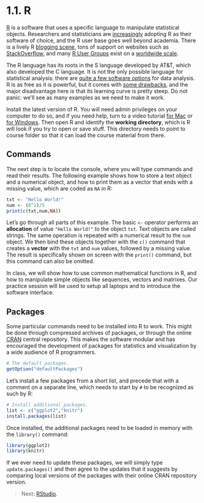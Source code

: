 <style>@import url(style.css);</style>

# 1.1. R

[R](http://www.r-project.org/) is a software that uses a specific language to manipulate statistical objects. Researchers and statisticians are [increasingly](http://r4stats.com/articles/popularity/) adopting R as their software of choice, and the R user base goes well beyond academia. There is a lively R [blogging scene](http://www.r-bloggers.com/), tons of support on websites such as [StackOverflow](http://stackoverflow.com/questions/tagged/r), and many [R User Groups](http://www.r-bloggers.com/RUG/) exist on a [worldwide scale](http://blog.revolutionanalytics.com/local-r-groups.html).

The R language has its roots in the S language developed by AT&T, which also developed the C language. It is not the only possible language for statistical analysis: there are [quite a few software options](http://brenocon.com/blog/2009/02/comparison-of-data-analysis-packages-r-matlab-scipy-excel-sas-spss-stata/) for data analysis. R is as free as it is powerful, but it comes with [some drawbacks](http://badhessian.org/seven-reasons-to-use-r-for-social-network-analysis-and-three-reasons-against/#more-446), and the major disadvantage here is that its learning curve is pretty steep. Do not panic: we'll see as many examples as we need to make it work.

Install the latest version of R. You will need admin privileges on your computer to do so, and if you need help, turn to a video tutorial [for Mac](http://www.youtube.com/watch?v=ffG6jwM-8NQ) or [for Windows](http://www.youtube.com/watch?v=3zEbzZ9PqBo). Then open R and identify the __working directory__, which is R will look if you try to open or save stuff. This directory needs to point to course folder so that it can load the course material from there.

## Commands

The next step is to locate the console, where you will type commands and read their results. The following example shows how to store a text object and a numerical object, and how to print them as a vector that ends with a missing value, which are coded as `NA` in R:

```r
txt <- "Hello World!"
num <- (8^2)/5
print(c(txt,num,NA))
```

Let's go through all parts of this example. The basic `<-` operator performs an **allocation** of value `"Hello World!"` to the object `txt`. Text objects are called strings. The same operation is repeated with a numerical result to the `num` object. We then bind these objects together with the `c()` command that creates a **vector** with the `txt` and `num` values, followed by a missing value. The result is specifically shown on screen with the `print()` command, but this command can also be omitted.

In class, we will show how to use common mathematical functions in R, and how to manipulate simple objects like sequences, vectors and matrixes. Our practice session will be used to setup all laptops and to introduce the software interface.

## Packages
                                                                                                                                                                                                                                                                                                                                                                                                                 
Some particular commands need to be installed into R to work. This might be done through compressed archives of packages, or through the online [CRAN](http://cran.r-project.org/) central repository. This makes the software modular and has encouraged the development of packages for statistics and visualization by a wide audience of R programmers.

```r
# The default packages.
getOption("defaultPackages")
```

Let's install a few packages from a short list, and precede that with a comment on a separate line, which needs to start by `#` to be recognized as such by R:

```r
# Install additional packages.
list <- c("ggplot2","knitr")
install.packages(list)
```

Once installed, the additional packages need to be loaded in memory with the `library()` command:

```r
library(ggplot2)
library(knitr)
```

If we ever need to update these packages, we will simply type `update.packages()` and then agree to the updates that it suggests by comparing local versions of the packages with their online CRAN repository version.

> Next: [RStudio](12_rstudio.html).
